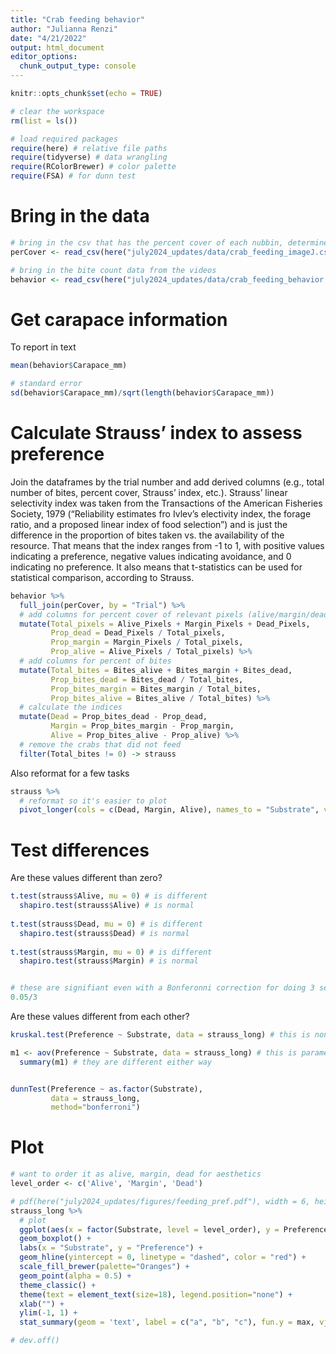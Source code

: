 ```yaml
---
title: "Crab feeding behavior"
author: "Julianna Renzi"
date: "4/21/2022"
output: html_document
editor_options: 
  chunk_output_type: console
---
```


```r
knitr::opts_chunk$set(echo = TRUE)

# clear the workspace
rm(list = ls())

# load required packages
require(here) # relative file paths
require(tidyverse) # data wrangling
require(RColorBrewer) # color palette
require(FSA) # for dunn test
```

# Bring in the data

```r
# bring in the csv that has the percent cover of each nubbin, determined beforehand using ImageJ
perCover <- read_csv(here("july2024_updates/data/crab_feeding_imageJ.csv"))

# bring in the bite count data from the videos
behavior <- read_csv(here("july2024_updates/data/crab_feeding_behavior.csv"))
```

# Get carapace information

To report in text

```r
mean(behavior$Carapace_mm)

# standard error
sd(behavior$Carapace_mm)/sqrt(length(behavior$Carapace_mm))
```

# Calculate Strauss' index to assess preference

Join the dataframes by the trial number and add derived columns (e.g., total number of bites, percent cover, Strauss' index, etc.). Strauss' linear selectivity index was taken from the Transactions of the American Fisheries Society, 1979 ("Reliability estimates fro Ivlev's electivity index, the forage ratio, and a proposed linear index of food selection") and is just the difference in the proportion of bites taken vs. the availability of the resource. That means that the index ranges from -1 to 1, with positive values indicating a preference, negative values indicating avoidance, and 0 indicating no preference. It also means that t-statistics can be used for statistical comparison, according to Strauss.

```r
behavior %>% 
  full_join(perCover, by = "Trial") %>% 
  # add columns for percent cover of relevant pixels (alive/margin/dead-where we counted bites)
  mutate(Total_pixels = Alive_Pixels + Margin_Pixels + Dead_Pixels,
         Prop_dead = Dead_Pixels / Total_pixels,
         Prop_margin = Margin_Pixels / Total_pixels,
         Prop_alive = Alive_Pixels / Total_pixels) %>% 
  # add columns for percent of bites
  mutate(Total_bites = Bites_alive + Bites_margin + Bites_dead,
         Prop_bites_dead = Bites_dead / Total_bites,
         Prop_bites_margin = Bites_margin / Total_bites,
         Prop_bites_alive = Bites_alive / Total_bites) %>% 
  # calculate the indices
  mutate(Dead = Prop_bites_dead - Prop_dead,
         Margin = Prop_bites_margin - Prop_margin,
         Alive = Prop_bites_alive - Prop_alive) %>% 
  # remove the crabs that did not feed
  filter(Total_bites != 0) -> strauss
```

Also reformat for a few tasks

```r
strauss %>% 
  # reformat so it's easier to plot
  pivot_longer(cols = c(Dead, Margin, Alive), names_to = "Substrate", values_to = "Preference") -> strauss_long
```

# Test differences

Are these values different than zero?

```r
t.test(strauss$Alive, mu = 0) # is different
  shapiro.test(strauss$Alive) # is normal
  
t.test(strauss$Dead, mu = 0) # is different
  shapiro.test(strauss$Dead) # is normal
  
t.test(strauss$Margin, mu = 0) # is different
  shapiro.test(strauss$Margin) # is normal


# these are signifiant even with a Bonferonni correction for doing 3 separate tests:
0.05/3
```

Are these values different from each other? 

```r
kruskal.test(Preference ~ Substrate, data = strauss_long) # this is non-parametric

m1 <- aov(Preference ~ Substrate, data = strauss_long) # this is parametric
  summary(m1) # they are different either way


dunnTest(Preference ~ as.factor(Substrate),
         data = strauss_long,
         method="bonferroni")
```

# Plot 

```r
# want to order it as alive, margin, dead for aesthetics
level_order <- c('Alive', 'Margin', 'Dead') 

# pdf(here("july2024_updates/figures/feeding_pref.pdf"), width = 6, height = 4)
strauss_long %>% 
  # plot
  ggplot(aes(x = factor(Substrate, level = level_order), y = Preference, fill = Substrate)) +
  geom_boxplot() +
  labs(x = "Substrate", y = "Preference") +
  geom_hline(yintercept = 0, linetype = "dashed", color = "red") +
  scale_fill_brewer(palette="Oranges") + 
  geom_point(alpha = 0.5) +
  theme_classic() +
  theme(text = element_text(size=18), legend.position="none") +
  xlab("") +
  ylim(-1, 1) +
  stat_summary(geom = 'text', label = c("a", "b", "c"), fun.y = max, vjust = -1, size=6, color = c("black", "black", "black")) # add letters for significance

# dev.off()

```





